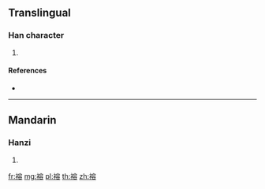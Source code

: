 {{character info/new}}
==Translingual==

===Han character===
{{Han char|rn=145|rad=衣|as=10|sn=16|four=33268|canj=LJCR}}

# {{defn|Han|sort=衣10}}

====References====
* {{Han ref|kx=1122.080|dkj=34488|hdz=53108.130|uh=8923|ud=35107|bh=EB79|bd=60281}}

----

==Mandarin==

===Hanzi===
{{cmn-hanzi|pin=[[róng]] ([[rong2]])|wg=jung<sup>2</sup>}}

# {{defn|lang=cmn|sort=衣10}}

[[fr:褣]]
[[mg:褣]]
[[pl:褣]]
[[th:褣]]
[[zh:褣]]